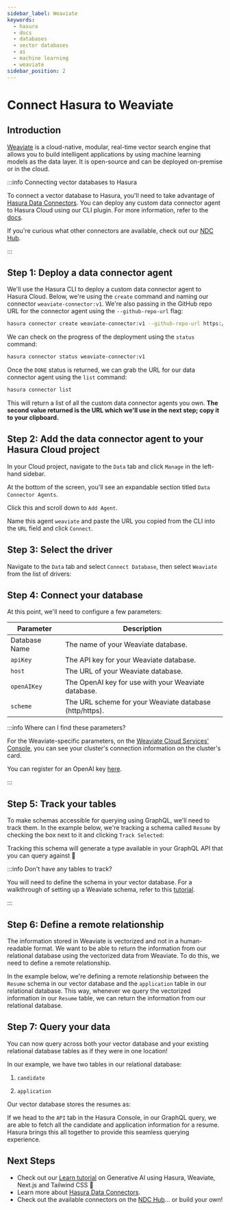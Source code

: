 ```yaml
---
sidebar_label: Weaviate
keywords:
  - hasura
  - docs
  - databases
  - vector databases
  - ai
  - machine learning
  - weaviate
sidebar_position: 2
---
```



# Connect Hasura to Weaviate

## Introduction

[Weaviate](https://weaviate.io/) is a cloud-native, modular, real-time vector search engine that allows you to build
intelligent applications by using machine learning models as the data layer. It is open-source and can be deployed
on-premise or in the cloud.

:::info Connecting vector databases to Hasura

To connect a vector database to Hasura, you'll need to take advantage of
[Hasura Data Connectors](/databases/data-connectors/index.mdx). You can deploy any custom data connector agent to Hasura
Cloud using our CLI plugin. For more information, refer to the [docs](/hasura-cli/connector-plugin/index.mdx).

If you're curious what other connectors are available, check out our [NDC Hub](https://github.com/hasura/ndc-hub).

:::

## Step 1: Deploy a data connector agent

We'll use the Hasura CLI to deploy a custom data connector agent to Hasura Cloud. Below, we're using the `create`
command and naming our connector `weaviate-connector:v1`. We're also passing in the GitHub repo URL for the connector
agent using the `--github-repo-url` flag:

```bash
hasura connector create weaviate-connector:v1 --github-repo-url https://github.com/hasura/weaviate_gdc/tree/main
```

We can check on the progress of the deployment using the `status` command:

```bash
hasura connector status weaviate-connector:v1
```

Once the `DONE` status is returned, we can grab the URL for our data connector agent using the `list` command:

```bash
hasura connector list
```

This will return a list of all the custom data connector agents you own. **The second value returned is the URL which
we'll use in the next step; copy it to your clipboard.**

## Step 2: Add the data connector agent to your Hasura Cloud project

In your Cloud project, navigate to the `Data` tab and click `Manage` in the left-hand sidebar.

At the bottom of the screen, you'll see an expandable section titled `Data Connector Agents`.

<Thumbnail
  src="/img/databases/vector-dbs/weaviate/weaviate_add-agent.png"
  alt="Add the agent for a Weaviate database"
  width="1000px"
/>

Click this and scroll down to `Add Agent`.

Name this agent `weaviate` and paste the URL you copied from the CLI into the `URL` field and click `Connect`.

<Thumbnail
  src="/img/databases/vector-dbs/weaviate/weaviate_configure-agent.png"
  alt="Add the agent for a Weaviate database"
  width="1000px"
/>

## Step 3: Select the driver

Navigate to the `Data` tab and select `Connect Database`, then select `Weaviate` from the list of drivers:

<Thumbnail
  src="/img/databases/vector-dbs/weaviate/weaviate_connect-db.png"
  alt="Configure the Weaviate agent"
  width="1000px"
/>

## Step 4: Connect your database

At this point, we'll need to configure a few parameters:

<Thumbnail
  src="/img/databases/vector-dbs/weaviate/connect-weaveate-database.png"
  alt="Connect Weaviate database"
  width="1000px"
/>

| Parameter     | Description                                             |
| ------------- | ------------------------------------------------------- |
| Database Name | The name of your Weaviate database.                     |
| `apiKey`      | The API key for your Weaviate database.                 |
| `host`        | The URL of your Weaviate database.                      |
| `openAIKey`  | The OpenAI key for use with your Weaviate database.     |
| `scheme`      | The URL scheme for your Weaviate database (http/https). |

:::info Where can I find these parameters?

For the Weaviate-specific parameters, on the
[Weaviate Cloud Services' Console](https://console.weaviate.cloud/dashboard), you can see your cluster's connection
information on the cluster's card.

You can register for an OpenAI key [here](https://openai.com/blog/openai-api).

:::

## Step 5: Track your tables

To make schemas accessible for querying using GraphQL, we'll need to track them. In the example below, we're tracking a
schema called `Resume` by checking the box next to it and clicking `Track Selected`:

<Thumbnail src="/img/databases/vector-dbs/weaviate/track-tables.png" alt="Connect Weaviate database" width="1000px" />

Tracking this schema will generate a type available in your GraphQL API that you can query against 🎉

:::info Don't have any tables to track?

You will need to define the schema in your vector database. For a walkthrough of setting up a Weaviate schema, refer to
this [tutorial](https://weaviate.io/developers/weaviate/configuration/schema-configuration).

:::

## Step 6: Define a remote relationship

The information stored in Weaviate is vectorized and not in a human-readable format. We want to be able to return the
information from our relational database using the vectorized data from Weaviate. To do this, we need to define a remote
relationship.

In the example below, we're defining a remote relationship between the `Resume` schema in our vector database and the
`application` table in our relational database. This way, whenever we query the vectorized information in our `Resume`
table, we can return the information from our relational database.

<Thumbnail
  src="/img/databases/vector-dbs/weaviate/define-remote-relationship.png"
  alt="Define remote relationship"
  width="1000px"
/>

## Step 7: Query your data

You can now query across both your vector database and your existing relational database tables as if they were in one
location!

In our example, we have two tables in our relational database:

1. `candidate`

<Thumbnail src="/img/databases/vector-dbs/weaviate/candidate.png" alt="Candidate 1 table" width="425px" />

2. `application`

<Thumbnail src="/img/databases/vector-dbs/weaviate/application.png" alt="Application 2 table" width="700px" />

Our vector database stores the resumes as:

<Thumbnail src="/img/databases/vector-dbs/weaviate/resume-store.png" alt="Resume store" width="1000px" />

If we head to the `API` tab in the Hasura Console, in our GraphQL query, we are able to fetch all the candidate and
application information for a resume. Hasura brings this all together to provide this seamless querying experience.

<Thumbnail src="/img/databases/vector-dbs/weaviate/execute-query.png" alt="Execute query" width="1000px" />

## Next Steps

- Check out our [Learn tutorial](https://hasura.io/learn/graphql/vectordbs/introduction/) on Generative AI using Hasura,
  Weaviate, Next.js and Tailwind CSS 🎉
- Learn more about [Hasura Data Connectors](/databases/data-connectors/index.mdx).
- Check out the available connectors on the [NDC Hub](https://github.com/hasura/ndc-hub)... or build your own!

